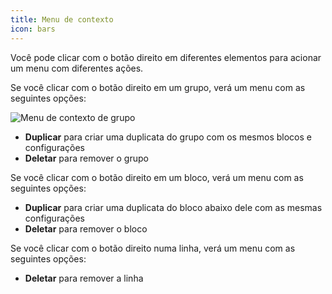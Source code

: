 ```yaml
---
title: Menu de contexto
icon: bars
---
```


Você pode clicar com o botão direito em diferentes elementos para acionar um menu com diferentes ações.

Se você clicar com o botão direito em um grupo, verá um menu com as seguintes opções:

<Frame>
  <img
    src="/images/admin/automation/group-context-menu.png"
    alt="Menu de contexto de grupo"
    className="rounded-lg"
  />
</Frame>

- **Duplicar** para criar uma duplicata do grupo com os mesmos blocos e configurações
- **Deletar** para remover o grupo

Se você clicar com o botão direito em um bloco, verá um menu com as seguintes opções:

- **Duplicar** para criar uma duplicata do bloco abaixo dele com as mesmas configurações
- **Deletar** para remover o bloco

Se você clicar com o botão direito numa linha, verá um menu com as seguintes opções:

- **Deletar** para remover a linha
